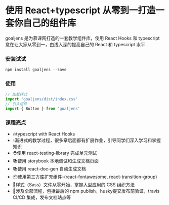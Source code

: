 
<Meta title="Welcome" />

# 使用 React+typescript 从零到一打造一套你自己的组件库
goaljens 是为慕课网打造的一套教学组件库，使用 React Hooks 和 typescript
意在让大家从零到一，由浅入深的提高自己的 React 和 typescript 水平
### 安装试试
~~~javascript
npm install goaljens --save
~~~
### 使用
~~~javascript
// 加载样式
import 'goaljens/dist/index.css'
// 引入组件
import { Button } from 'goaljens'
~~~
### 课程亮点
* 🔥typescript with React Hooks
* 💧渐进式的教学过程，很多章后面都有扩展作业，引导同学们深入学习和掌握知识
* ⛑️使用 react-testing-library 完成单元测试
* 📚使用 storybook 本地调试和生成文档页面
* 📚使用 react-doc-gen 自动生成文档
* 📦使用第三方库扩充组件-(react-fontawesome, react-transition-group)
* 🌹样式（Sass）文件从零开始，掌握大型应用的 CSS 组织方法
* 🎉涉及全部流程，包括最后的 npm publish，husky提交发布前验证，travis CI/CD 集成，发布文档站点等